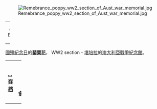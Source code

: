 [[Image:Remebrance_poppy_ww2_section_of_Aust_war_memorial.jpg|center]] 
{| class="noprint" width="100%" border="0" style="padding: 0; margin: 0; background-color:transparent"
|width="33%"| <center> <small>Credit: [[:en:User:Fir0002|Fir0002]] </small> </center> 
|}
[[國殤紀念日|國殤紀念日]]的'''[[罌粟花|罌粟花]]'''， WW2 section - [[堪培拉|堪培拉]]的[[澳大利亞戰爭紀念館|澳大利亞戰爭紀念館]]。
{| class="noprint" width="100%"  border="0" style="padding: 0; margin: 0; background-color:transparent"
|-
| width="33%"| <div style="text-align:left;">'''[[Portal:文化/Featured_picture|...存档]]'''</div> ||
 <div style="text-align:right;margin-right:10px;margin-bottom:4px;">
'''[[罌粟花|阅读更多...]]'''
 </div >
|}